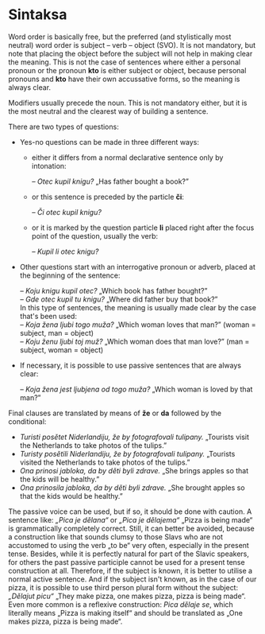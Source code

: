 # Sintaksa

Word order is basically free, but the preferred (and stylistically most neutral) word order is subject – verb – object (SVO). It is not mandatory, but note that placing the object before the subject will not help in making clear the meaning. This is not the case of sentences where either a personal pronoun or the pronoun **kto** is either subject or object, because personal pronouns and **kto** have their own accussative forms, so the meaning is always clear.

Modifiers usually precede the noun. This is not mandatory either, but it is the most neutral and the clearest way of building a sentence.

There are two types of questions:

- Yes-no questions can be made in three different ways:

  - either it differs from a normal declarative sentence only by intonation:

    *– Otec kupil knigu?* „Has father bought a book?”

  - or this sentence is preceded by the particle **či**:

    *– Či otec kupil knigu?*

  - or it is marked by the question particle **li** placed right after the focus point of the question, usually the verb:

    *– Kupil li otec knigu?*

- Other questions start with an interrogative pronoun or adverb, placed at the beginning of the sentence:

  *– Koju knigu kupil otec?* „Which book has father bought?”\
  *– Gde otec kupil tu knigu?* „Where did father buy that book?”\
  In this type of sentences, the meaning is usually made clear by the case that's been used:\
  – *Koja žena ljubi togo muža?* „Which woman loves that man?” (woman = subject, man = object)\
  – *Koju ženu ljubi toj muž?* „Which woman does that man love?” (man = subject, woman = object)

- If necessary, it is possible to use passive sentences that are always clear:

  *– Koja žena jest ljubjena od togo muža?* „Which woman is loved by that man?”

Final clauses are translated by means of **že** or **da** followed by the conditional:

- *Turisti posětet Niderlandiju, že by fotografovali tulipany.* „Tourists visit the Netherlands to take photos of the tulips.”
- *Turisty posětili Niderlandiju, že by fotografovali tulipany.* „Tourists visited the Netherlands to take photos of the tulips.”
- *Ona prinosi jabloka, da by děti byli zdrave.* „She brings apples so that the kids will be healthy.”
- *Ona prinosila jabloka, da by děti byli zdrave.* „She brought apples so that the kids would be healthy.”

The passive voice can be used, but if so, it should be done with caution. A sentence like: *„Pica je dělana“* or *„Pica je dělajema“* „Pizza is being made“ is grammatically completely correct. Still, it can better be avoided, because a construction like that sounds clumsy to those Slavs who are not accustomed to using the verb „to be“ very often, especially in the present tense. Besides, while it is perfectly natural for part of the Slavic speakers, for others the past passive participle cannot be used for a present tense construction at all. Therefore, if the subject is known, it is better to utilise a normal active sentence. And if the subject isn't known, as in the case of our pizza, it is possible to use third person plural form without the subject: *„Dělajut picu“* „They make pizza, one makes pizza, pizza is being made“. Even more common is a reflexive construction: *Pica dělaje se*, which literally means „Pizza is making itself“ and should be translated as „One makes pizza, pizza is being made“.
